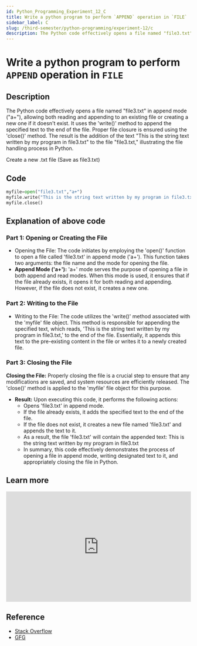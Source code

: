 ```yaml
---
id: Python_Programming_Experiment_12_C
title: Write a python program to perform `APPEND` operation in `FILE`
sidebar_label: C
slug: /third-semester/python-programming/experiment-12/c
description: The Python code effectively opens a file named "file3.txt" in append mode ("a+"), allowing both reading and appending to an existing file or creating a new one if it doesn't exist. It uses the 'write()' method to append the specified text to the end of the file. Proper file closure is ensured using the 'close()' method. The result is the addition of the text "This is the string text written by my program in file3.txt" to the file "file3.txt," illustrating the file handling process in Python.
---
```


# Write a python program to perform `APPEND` operation in `FILE`


## Description

The Python code effectively opens a file named "file3.txt" in append mode ("a+"), allowing both reading and appending to an existing file or creating a new one if it doesn't exist. It uses the 'write()' method to append the specified text to the end of the file. Proper file closure is ensured using the 'close()' method. The result is the addition of the text "This is the string text written by my program in file3.txt" to the file "file3.txt," illustrating the file handling process in Python.

<div class="alert alert--danger" role="alert">
Create a new .txt file
(Save as file3.txt)
</div>

## Code

```python title="main.py"
myfile=open("file3.txt","a+")
myfile.write("This is the string text written by my program in file3.txt")
myfile.close()
```

## Explanation of above code

### Part 1: Opening or Creating the File
- Opening the File: The code initiates by employing the 'open()' function to open a file called 'file3.txt' in append mode ('a+'). This function takes two arguments: the file name and the mode for opening the file.
- **Append Mode ('a+'):** 'a+' mode serves the purpose of opening a file in both append and read modes. When this mode is used, it ensures that if the file already exists, it opens it for both reading and appending. However, if the file does not exist, it creates a new one.
### Part 2: Writing to the File
- Writing to the File: The code utilizes the 'write()' method associated with the 'myfile' file object. This method is responsible for appending the specified text, which reads, 'This is the string text written by my program in file3.txt,' to the end of the file. Essentially, it appends this text to the pre-existing content in the file or writes it to a newly created file.
### Part 3: Closing the File
**Closing the File:** Properly closing the file is a crucial step to ensure that any modifications are saved, and system resources are efficiently released. The 'close()' method is applied to the 'myfile' file object for this purpose.
- **Result:** Upon executing this code, it performs the following actions:
    - Opens 'file3.txt' in append mode.
    - If the file already exists, it adds the specified text to the end of the file.
    - If the file does not exist, it creates a new file named 'file3.txt' and appends the text to it.
    - As a result, the file 'file3.txt' will contain the appended text: This is the string text written by my program in file3.txt
    - In summary, this code effectively demonstrates the process of opening a file in append mode, writing designated text to it, and appropriately closing the file in Python.

## Learn more

<iframe width="100%" height="300px" src="https://www.youtube.com/embed/O3KAyaDvM-k" title="Python 3 Programming Tutorial - Appending Files" frameborder="0" allow="accelerometer; autoplay; clipboard-write; encrypted-media; gyroscope; picture-in-picture; web-share" allowfullscreen></iframe>

## Reference

- [Stack Overflow](https://stackoverflow.com/questions/4706499/how-do-i-append-to-a-file)
- [GFG](https://www.geeksforgeeks.org/python-append-to-a-file/)
